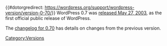{{#dotorgredirect: https://wordpress.org/support/wordpress-version/version-0-70/}}
WordPress 0.7 was [http://wordpress.org/development/archives/2003/05/27/wordpress-now-available/ released May 27, 2003], as the first official public release of WordPress.

The [[Changelog/0.70|changelog for 0.70]] has details on changes from the previous version. 

{{Versions}}

[[Category:Versions]]